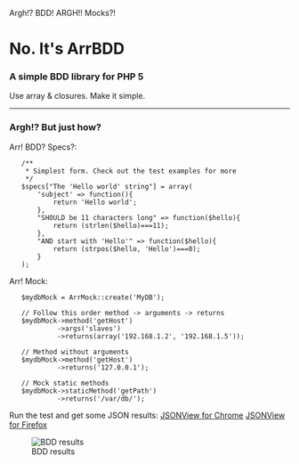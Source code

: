 Argh!? BDD! ARGH!! Mocks?!

=No. It's ArrBDD=
===A simple BDD library for PHP 5===
Use array & closures. Make it simple.

----

===Argh!? But just how?===

Arr! BDD? Specs?:

    /**
     * Simplest form. Check out the test examples for more
     */
    $specs["The 'Hello world' string"] = array(
        'subject' => function(){
            return 'Hello world';
        },
        "SHOULD be 11 characters long" => function($hello){
            return (strlen($hello)===11);
        },
        "AND start with 'Hello'" => function($hello){
            return (strpos($hello, 'Hello')===0);
        }
    );

Arr! Mock:

    $mydbMock = ArrMock::create('MyDB');
        
    // Follow this order method -> arguments -> returns
    $mydbMock->method('getHost')
             ->args('slaves')
             ->returns(array('192.168.1.2', '192.168.1.5'));

    // Method without arguments    
    $mydbMock->method('getHost')
             ->returns('127.0.0.1');

    // Mock static methods
    $mydbMock->staticMethod('getPath')
             ->returns('/var/db/');

Run the test and get some JSON results:
[https://chrome.google.com/webstore/detail/mfjgkleajnieiaonjglfmanlmibchpam JSONView for Chrome]
[https://chrome.google.com/webstore/detail/mfjgkleajnieiaonjglfmanlmibchpam JSONView for Firefox]

[[File:https://lh5.googleusercontent.com/-TCdWD0mgw0Q/ThrYmAq69RI/AAAAAAAAAKM/NjnNmBvmnzs/json.jpg|BDD results]]
